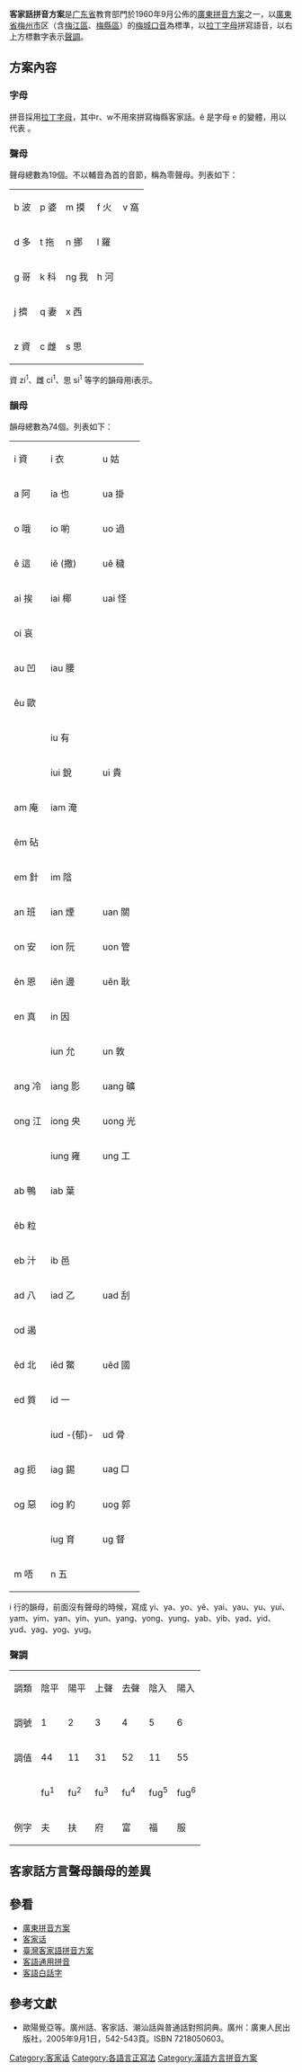 {{RCL}}
{{not|台灣客家語拼音方案}}
'''客家話拼音方案'''是[[广东省|广东省]]教育部門於1960年9月公佈的[[廣東拼音方案|廣東拼音方案]]之一，以[[廣東省|廣東省]][[梅州市|梅州市]]区（含[[梅江區|梅江區]]、[[梅縣區|梅縣區]]）的[[梅州话|梅城口音]]為標準，以[[拉丁字母|拉丁字母]]拼寫語音，以右上方標數字表示[[聲調|聲調]]。

==方案內容==
===字母===
拼音採用[[拉丁字母|拉丁字母]]，其中r、w不用來拼寫梅縣客家話。ê 是字母 e 的變體，用以代表 {{IPA|[ɛ]}}。

===聲母===
聲母總數為19個。不以輔音為首的音節，稱為零聲母。列表如下：

{| class="wikitable" style="text-align:center;"
|-
| b {{IPA|[p]}} 波 || p {{IPA|[pʰ]}} 婆 || m {{IPA|[m]}} 摸 || f {{IPA|[f]}} 火 || v {{IPA|[v]}} 窩
|-
| d {{IPA|[t]}} 多 || t {{IPA|[tʰ]}} 拖 || n {{IPA|[n]}} 挪 || l {{IPA|[l]}} 羅 ||  
|-
| g {{IPA|[k]}} 哥 || k {{IPA|[kʰ]}} 科 || ng {{IPA|[ŋ]}} 我 || h {{IPA|[h]}} 河 ||  
|-
| j {{IPA|[ʦi-]}} 擠 || q {{IPA|[ʦʰi-]}} 妻 || x {{IPA|[si-]}} 西 ||   ||  
|-
| z {{IPA|[ʦ]}} 資 || c {{IPA|[ʦʰ]}} 雌 || s {{IPA|[s]}} 思 ||   ||  
|}

資 zi<sup>1</sup>、雌 ci<sup>1</sup>、思 si<sup>1</sup> 等字的韻母{{IPA|[ɿ]}}用i表示。

===韻母===
韻母總數為74個。列表如下：

{| class="wikitable" style="text-align:center;"
|-
| i {{IPA|[ɿ]}} 資 || i {{IPA|[i]}} 衣 || u {{IPA|[u]}} 姑
|-
| a {{IPA|[a]}} 阿 || ia {{IPA|[ia]}} 也 || ua {{IPA|[ua]}} 掛
|-
| o {{IPA|[ɔ]}} 哦 || io {{IPA|[iɔ]}} 喲 || uo {{IPA|[uɔ]}} 過
|-
| ê {{IPA|[ɛ]}} 這 || iê {{IPA|[iɛ]}} (撒) || uê {{IPA|[uɛ]}} 穢
|-
| ai {{IPA|[ai]}} 挨 || iai {{IPA|[iai]}} 椰 || uai {{IPA|[uai]}} 怪
|-
| oi {{IPA|[ɔi]}} 哀 ||   ||  
|-
| au {{IPA|[au]}} 凹 || iau {{IPA|[iau]}} 腰 ||  
|-
| êu {{IPA|[ɛu]}} 歐 ||   ||  
|-
|   || iu {{IPA|[iu]}} 有 ||  
|-
|   || iui {{IPA|[iui]}} 銳 || ui {{IPA|[ui]}} 貴
|-
| am {{IPA|[am]}} 庵 || iam {{IPA|[iam]}} 淹 ||  
|-
| êm {{IPA|[ɛm]}} 砧 ||   ||  
|-
| em {{IPA|[əm]}} 針 || im {{IPA|[im]}} 陰
|-
| an {{IPA|[an]}} 班 || ian {{IPA|[ian]}} 煙 || uan {{IPA|[uan]}} 關
|-
| on {{IPA|[ɔn]}} 安 || ion {{IPA|[iɔn]}} 阮 || uon {{IPA|[uɔn]}} 管
|-
| ên {{IPA|[ɛn]}} 恩 || iên {{IPA|[iɛn]}} 邊 || uên {{IPA|[uɛn]}} 耿
|-
| en {{IPA|[ən]}} 真 || in {{IPA|[in]}} 因
|-
|   || iun {{IPA|[iun]}} 允 || un {{IPA|[un]}} 敦
|-
| ang {{IPA|[aŋ]}} 冷 || iang {{IPA|[iaŋ]}} 影 || uang {{IPA|[uaŋ]}} 礦
|-
| ong {{IPA|[ɔŋ]}} 江 || iong {{IPA|[iɔŋ]}} 央 || uong {{IPA|[uɔŋ]}} 光
|-
|   || iung {{IPA|[iuŋ]}} 雍 || ung {{IPA|[uŋ]}} 工
|-
| ab {{IPA|[ap]}} 鴨 || iab {{IPA|[iap]}} 葉 ||  
|-
| êb {{IPA|[ɛp]}} 粒 ||   ||  
|-
| eb {{IPA|[əp]}} 汁 || ib {{IPA|[ip]}} 邑 ||  
|-
| ad {{IPA|[at]}} 八 || iad {{IPA|[iat]}} 乙 || uad {{IPA|[uat]}} 刮
|-
| od {{IPA|[ɔt]}} 遏 ||   ||  
|-
| êd {{IPA|[ɛt]}} 北 || iêd {{IPA|[iɛt]}} 鱉 || uêd {{IPA|[uɛt]}} 國
|-
| ed {{IPA|[ət]}} 質 || id {{IPA|[it]}} 一 ||  
|-
|   || iud {{IPA|[iut]}} -{郁}- || ud {{IPA|[ut]}} 骨
|-
| ag {{IPA|[ak]}} 扼 || iag {{IPA|[iak]}} 錫 || uag {{IPA|[uak]}} □
|-
| og {{IPA|[ɔk]}} 惡 || iog {{IPA|[iɔk]}} 約 || uog {{IPA|[uɔk]}} 郭
|-
|   || iug {{IPA|[iuk]}} 育 || ug {{IPA|[uk]}} 督
|-
|m {{IPA|[m]}} 唔 || n {{IPA|[n]}} 五 ||  
|}

i 行的韻母，前面沒有聲母的時候，寫成 yi、ya、yo、yê、yai、yau、yu、yui、yam、yim、yan、yin、yun、yang、yong、yung、yab、yib、yad、yid、yud、yag、yog、yug。

===聲調===
{| class="wikitable" style="text-align:center;"
|-
| 調類 || 陰平 || 陽平 || 上聲 || 去聲 || 陰入 || 陽入
|-
| 調號 || 1 || 2 || 3 || 4 || 5 || 6
|-
| 調值 || 44 || 11 || 31 || 52 || 11 || 55
|-
|   || fu<sup>1</sup> || fu<sup>2</sup> || fu<sup>3</sup> || fu<sup>4</sup> || fug<sup>5</sup> || fug<sup>6</sup>
|-
| 例字 || 夫 || 扶 || 府 || 富 || 福 || 服
|}

==客家話方言聲母韻母的差異==
{{sectstub}}

==參看==
*[[廣東拼音方案|廣東拼音方案]]
*[[客家话|客家话]]
*[[臺灣客家語拼音方案|臺灣客家語拼音方案]]
*[[客語通用拼音|客語通用拼音]]
*[[客語白話字|客語白話字]]

==參考文獻==
{{refbegin}}
*歐陽覺亞等。廣州話、客家話、潮汕話與普通話對照詞典。廣州：廣東人民出版社，2005年9月1日，542-543頁。ISBN 7218050603。
{{refend}}


[[Category:客家话|Category:客家话]]
[[Category:各語言正寫法|Category:各語言正寫法]]
[[Category:漢語方言拼音方案|Category:漢語方言拼音方案]]